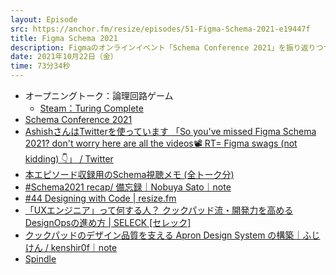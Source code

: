 ```yaml
---
layout: Episode
src: https://anchor.fm/resize/episodes/51-Figma-Schema-2021-e19447f
title: Figma Schema 2021
description: Figmaのオンラインイベント「Schema Conference 2021」を振り返りつつ、デザインシステムの開発と浸透に必要とされることを話しました。
date: 2021年10月22日（金）
time: 73分34秒
---
```


- オープニングトーク：論理回路ゲーム
    - [Steam：Turing Complete](https://store.steampowered.com/app/1444480/Turing_Complete/?l=japanese)
- [Schema Conference 2021](https://schema.figma.com/)
- [AshishさんはTwitterを使っています 「So you've missed Figma Schema 2021? don't worry here are all the videos📽️ RT= Figma swags (not kidding) 👇」 / Twitter](https://twitter.com/Ash_uxi/status/1447785092516966407)
- [本エピソード収録用のSchema視聴メモ (全トーク分)](https://5m-design.notion.site/51-Figma-Schema-2021-b80a355409de4b799d618c435b17f9df)
- [#Schema2021 recap/ 備忘録｜Nobuya Sato｜note](https://note.com/nobsato/n/n27e2539dbfb8)
- [#44 Designing with Code | resize.fm](https://resizefm-git-ep51-dex1t.vercel.app/ep/44-designing-with-code)
- [「UXエンジニア」って何する人？ クックパッド流・開発力を高めるDesignOpsの進め方 | SELECK [セレック]](https://seleck.cc/1247)
- [クックパッドのデザイン品質を支える Apron Design System の構築｜ふじけん / kenshir0f｜note](https://note.com/fjkn/n/nf73742ec925a)
- [Spindle](https://spindle.ameba.design/)
